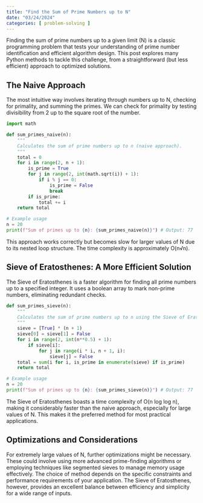 ```yaml
---
title: "Find the Sum of Prime Numbers up to N"
date: "03/24/2024"
categories: [ problem-solving ]
---
```


Finding the sum of prime numbers up to a given limit (N) is a classic programming problem that tests your understanding of prime number identification and efficient algorithm design.  This post explores many Python methods to tackle this challenge, from a straightforward (but less efficient) approach to optimized solutions.


## The Naive Approach

The most intuitive way involves iterating through numbers up to N, checking for primality, and summing the primes.  We can check for primality by testing divisibility from 2 up to the square root of the number.

```python
import math

def sum_primes_naive(n):
    """
    Calculates the sum of prime numbers up to n (naive approach).
    """
    total = 0
    for i in range(2, n + 1):
        is_prime = True
        for j in range(2, int(math.sqrt(i)) + 1):
            if i % j == 0:
                is_prime = False
                break
        if is_prime:
            total += i
    return total

# Example usage
n = 20
print(f"Sum of primes up to {n}: {sum_primes_naive(n)}") # Output: 77
```

This approach works correctly but becomes slow for larger values of N due to its nested loop structure.  The time complexity is approximately O(n√n).


## Sieve of Eratosthenes: A More Efficient Solution

The Sieve of Eratosthenes is a faster algorithm for finding all prime numbers up to a specified integer. It uses a boolean array to mark non-prime numbers, eliminating redundant checks.

```python
def sum_primes_sieve(n):
    """
    Calculates the sum of prime numbers up to n using the Sieve of Eratosthenes.
    """
    sieve = [True] * (n + 1)
    sieve[0] = sieve[1] = False
    for i in range(2, int(n**0.5) + 1):
        if sieve[i]:
            for j in range(i * i, n + 1, i):
                sieve[j] = False
    total = sum(i for i, is_prime in enumerate(sieve) if is_prime)
    return total

# Example usage
n = 20
print(f"Sum of primes up to {n}: {sum_primes_sieve(n)}") # Output: 77
```

The Sieve of Eratosthenes boasts a time complexity of O(n log log n), making it considerably faster than the naive approach, especially for large values of N.  This makes it the preferred method for most practical applications.


## Optimizations and Considerations

For extremely large values of N, further optimizations might be necessary. These could involve using more advanced prime-finding algorithms or employing techniques like segmented sieves to manage memory usage effectively.  The choice of method depends on the specific constraints and performance requirements of your application.  The Sieve of Eratosthenes, however, provides an excellent balance between efficiency and simplicity for a wide range of inputs.

